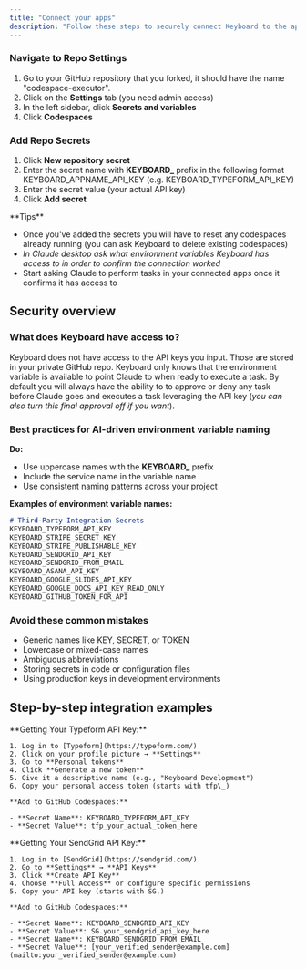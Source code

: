 ```yaml
---
title: "Connect your apps"
description: "Follow these steps to securely connect Keyboard to the apps you want to use in your AI Client"
---
```


### Navigate to Repo Settings

1. Go to your GitHub repository that you forked, it should have the name "codespace-executor".
2. Click on the **Settings** tab (you need admin access)
3. In the left sidebar, click **Secrets and variables**
4. Click **Codespaces**

### Add Repo Secrets

1. Click **New repository secret**
2. Enter the secret name with **KEYBOARD\_** prefix in the following format KEYBOARD_APPNAME_API_KEY (e.g. KEYBOARD_TYPEFORM_API_KEY)
3. Enter the secret value (your actual API key)
4. Click **Add secret**

<Tip>
  **Tips**

  - Once you've added the secrets you will have to reset any codespaces already running (you can ask Keyboard to delete existing codespaces)
  - _In Claude desktop ask what environment variables Keyboard has access to in order to confirm the connection worked_
  - Start asking Claude to perform tasks in your connected apps once it confirms it has access to
</Tip>

## Security overview

### What does Keyboard have access to?

Keyboard does not have access to the API keys you input. Those are stored in your private GitHub repo. Keyboard only knows that the environment variable is available to point Claude to when ready to execute a task. By default you will always have the ability to to approve or deny any task before Claude goes and executes a task leveraging the API key (_you can also turn this final approval off if you want_).

### Best practices for AI-driven environment variable naming

**Do:**

- Use uppercase names with the **KEYBOARD\_** prefix
- Include the service name in the variable name
- Use consistent naming patterns across your project

**Examples of environment variable names:**

```markdown
# Third-Party Integration Secrets
KEYBOARD_TYPEFORM_API_KEY
KEYBOARD_STRIPE_SECRET_KEY
KEYBOARD_STRIPE_PUBLISHABLE_KEY
KEYBOARD_SENDGRID_API_KEY
KEYBOARD_SENDGRID_FROM_EMAIL
KEYBOARD_ASANA_API_KEY
KEYBOARD_GOOGLE_SLIDES_API_KEY
KEYBOARD_GOOGLE_DOCS_API_KEY_READ_ONLY
KEYBOARD_GITHUB_TOKEN_FOR_API
```

### Avoid these common mistakes

- Generic names like KEY, SECRET, or TOKEN
- Lowercase or mixed-case names
- Ambiguous abbreviations
- Storing secrets in code or configuration files
- Using production keys in development environments

## Step-by-step integration examples

<AccordionGroup>
  <Accordion title="Typeform integration">
    **Getting Your Typeform API Key:**

    1. Log in to [Typeform](https://typeform.com/)
    2. Click on your profile picture → **Settings**
    3. Go to **Personal tokens**
    4. Click **Generate a new token**
    5. Give it a descriptive name (e.g., "Keyboard Development")
    6. Copy your personal access token (starts with tfp\_)

    **Add to GitHub Codespaces:**

    - **Secret Name**: KEYBOARD_TYPEFORM_API_KEY
    - **Secret Value**: tfp_your_actual_token_here
  </Accordion>
  <Accordion title="SendGrid email integration">
    **Getting Your SendGrid API Key:**

    1. Log in to [SendGrid](https://sendgrid.com/)
    2. Go to **Settings** → **API Keys**
    3. Click **Create API Key**
    4. Choose **Full Access** or configure specific permissions
    5. Copy your API key (starts with SG.)

    **Add to GitHub Codespaces:**

    - **Secret Name**: KEYBOARD_SENDGRID_API_KEY
    - **Secret Value**: SG.your_sendgrid_api_key_here
    - **Secret Name**: KEYBOARD_SENDGRID_FROM_EMAIL
    - **Secret Value**: [your_verified_sender@example.com](mailto:your_verified_sender@example.com)
  </Accordion>
</AccordionGroup>